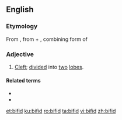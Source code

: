 ==English==

===Etymology===
From {{etyl|la|en}} {{m|la|bifidus||cleft}}, from {{m|la|bi-||two}} + {{m|la|-fidus}}, combining form of {{m|la|findo||I cleave, split}}

===Adjective===
{{en-adj|-}}

# [[cleft|Cleft]]; [[divided]] into [[two]] [[lobe]]s.

====Related terms====
* {{l|en|trifid}}
* {{l|en|multifid}}

[[et:bifid]]
[[ku:bifid]]
[[ro:bifid]]
[[ta:bifid]]
[[vi:bifid]]
[[zh:bifid]]